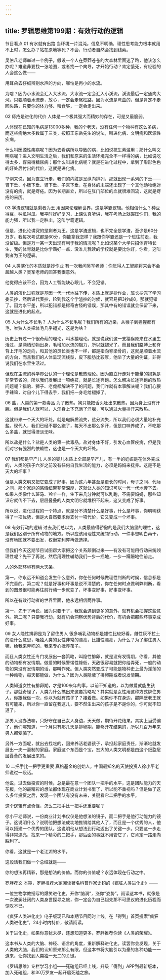 ```yaml
---
---
---
```

title: 罗辑思维第199期：有效行动的逻辑
---

节目看点
01 有水就有出路
当环境一片混沌，信息不明确，理性思考能力根本就用不上时，怎么办？站在原地等死？不会，行动者自然会找到线索。

吴伯凡老师举过一个例子，假设一个人在莽莽苍苍的大森林里面迷了路，他该怎么办呢？难道非要找一张地图，或者找一个向导，才开始行动？肯定饿死，有经验的人会这么做——

用耳朵去仔细辨别水声的方向，哪怕是再小的水流。

为啥？因为小水流会汇入大水流，大水流一定会汇入小溪流，溪流最后一定通向大河。只要顺着水流走，放心，一定会走冤枉路，因为水流是弯曲的，但是肯定不走回头路，只要你的体力够、粮食够，一定会走出来。

02 痔疮是进化的代价
人体是一个极其强大而精妙的存在，可是又最脆弱。

人体现在已知的毛病是13000多种，我的个老天，没有任何一个物种有这么多病，而这些病绝大多数属于三类，按照王东岳先生的说法，叫进化病、文明病和医源性疾病。

什么叫医源性疾病呢？因为去看病所以导致的病，比如说抗生素滥用；那什么叫文明病呢？进入文明生活之后，我们和原来的生活环境完全不一样得的病，比如说吃得太多，容易得糖尿病；那什么叫进化病呢？就是在进化过程中，拿到了形形色色的好处后付出的代价，这就是进化病。


举例来说，因为直立行走，我们的内脏是呈纵向排列，那就出现一系列的下垂——胃下垂、小肠下垂、肾下垂、子宫下垂，在身体的末端还出现了一个其他动物绝对没有的病，就是痔疮。因为长期直立，所以在肛门部位的血就很难回流，这就是痔疮的来历。

03 学渣逻辑就是剩者为王
用因果论理解世界，这是学霸逻辑。他相信什么？种豆得豆，种瓜得瓜。我平时好好复习，上课认真听讲，我在考场上就碾压你们，我的能力强，所以我一定胜出，这叫学霸逻辑。

但是，进化论讲究的是剩者为王。这是学渣逻辑，也不完全是学渣，至少是60分万岁。我每次考试都是60分，你能拿我怎样？我跟你学霸还是一个班往前走，我没留级。但是万一某一天出现有利于我的情况呢？比如说某个大学只招体育特长生，我的体育就是比你学霸好一点，没准儿我读的学校就是要比你好。你看，这叫剩者为王的逻辑。

04 人类演化的本质就是抄作业
有一次我问吴军老师：你觉得人工智能将来会不会超越人类？吴军老师的回答我很意外。

他觉得应该不会，因为人工智能缺心眼儿，不会犯错。

人类的演化过程就是基因一代一代地往下传，本质上就是抄作业，班长抄完了学习委员抄，然后课代表抄，轮到我这个学渣抄的时候，就容易把3抄成8，那就犯错了。因为水平差，所以犯错都是稀奇古怪的错误，那其中有的错误就会保留下来，这就是进化的起点。

05 人为什么不长毛？
人为什么不长毛呢？我们所有的近亲，从猴子到猩猩都有毛，唯独人类把体毛几乎褪光，这是为啥？

历史上有过一个很奇葩的理论，叫水猿理论。就是说我们这一支猿猴原来在水里生活过，是两栖动物出身，毛增加水流的阻力，所以就褪光了。而且我们胳膊上和脊背上汗毛的走向，和其他的灵长类也不一样，都是指向脊梁骨的，这就是顺着水流的方向，而且我们的人体呈现流线型，皮下脂肪比较厚，他举了大量的例证，非得说我们在水里生活过。

但现在主流的科学界公认的一个理论是散热理论。因为直立行走对于能量的损耗是非常节省的，所以我们发展出一项绝技，就是长途奔跑。怎么解决长途奔跑的散热问题呢？猎豹、狮子、老虎都解决不了的问题，我们咋就有本事解决呢？我们心狠手辣嘛，对自个儿下得去手，我们把一身毛给褪掉了。

06 盐，人类的第一款毒品
为了散热，狗只能把舌头吐出来散热，因为身上没有汗腺。但是我们人就可以，人浑身上下充满了汗腺，可以通过大量排汗来散热。

这就带来一个天大的坏处，就是电解质流失，盐分流失，所以我们必须大量地补充盐。现代人，我们已经不那么跑了，每天不出那么多汗，但是口味养成了，不吃那么多盐，就觉得津淡无味。


所以盐是什么？盐是人类的第一款毒品。盐对身体不好，引发心血管疾病，但是我们对它有强烈的依赖性，这也是一个天大的坏处。

07 我们都是早产儿
人类的婴儿本质上全部是早产儿，有一半的妊娠是在体外完成的，人类的孩子六岁之前没有任何自我生活的能力，必须是妈妈来抚养。这是不是天大的坏事？

但是人类文明又把它变成了好事，因为这六年甚至是更长的时间，母子之间、代际之间，那个家庭的感情纽带非常深厚，这就让人类的知识可以一代一代地传下去。如果人类像什么斑马、羚羊一样，生下来几分钟就可以乱跑，不需要妈妈，那些知识它就传不下去，层层叠叠的人类文明它就堆积不起来，这又变成了好事。

所以说，进化过程的一个特点，就是分不清楚什么是好事，什么是坏事，你明明获得了一项优势，但是大自然要求你支付一项代价，它又变成一个坏事。

08 有效行动的逻辑
过去我们总以为，人类最值得骄傲的是我们大脑里的理性，这是我们区别于所有动物的地方。所以应该用理性来统领行动，一件事想明白再干，没有地图就不要出发，权衡完利弊再做选择。

但我们今天这期节目试图帮大家把这个关系颠倒过来——有没有可能用行动来统领理性呢？先干了再说，然后用理性辅助我们一步一摇地，一步一蹒跚地往前走。

人的外部环境有两大天条。

第一，你永远不知道会发生什么意外，你在任何时候做理性判断的时候，信息都是不完善的。第二呢？就是好事和坏事是说不清楚的，你在任何时点做利弊判断，看到的图景很可能再往前行动一步就变了，坏事变好事，好事变坏事。

所以在有效行动者的世界里面，他永远相信两件事。

第一，先干了再说，因为只要干了，我就会遇到更多的意外，就有机会把握这些意外。第二呢？只要我行动，就有机会洞察优势背后的代价，有机会把那些坏事变成好事。

09 女人隐性排卵是为了留住男人
很多哺乳动物都是雄性比较好看，雌性灰不拉土的没什么意思，唯独人类的女性非常的漂亮，比雄性漂亮，为什么？为了绑住男人嘛，给我来弄吃的，我来专心抚养孩子。

而且人类女性还专门发展出一套策略，叫隐性排卵，就是没有发情期，你看，其他的动物都有发情期。做爱的时候警惕性降低，天敌很容易就把你给弄死，一般的动物如果没有发情期的话，那叫作死。但人类突然变成了可能是物种史上最为淫荡的一种动物，每天都能做，为什么？因为人类隐蔽了排卵期或者说发情期。


人类知道女性有排卵期，才是100来年的事，以前不知道的，以为做爱就能生孩子。那就奇怪了，人类为什么搞出来这套策略呢？其实就是女性用这种方式绑住男人，你跟我做一次，你以为就有孩子了？接着做。如果你不在身边，那隔壁老王就有可能来，所以你一直留在我这儿，要不然生出来的孩子是不是你的，你可就不知道了。

那男人没办法嘛，只好守在自己女人身边，天天做，期待开花结果。其实上当受骗了，他们哪知道，一个月只有那几天是排卵期，能够开花结果的，所以几百万年来男人都受骗了。

另外一方面呢，就出去找吃的，回来养活老婆孩子，承担起家庭责任，渐渐地就发展出一夫一妻制的家庭。家庭这个东西是个宝，宏大的人类文明都是由这个细胞层层叠叠的发展出来的。

10 二把手比一把手更重要
真格基金的创始人，中国最知名的天使投资人徐小平老师说过一段话。

他说，过去做投资的时候，总是最在意一个团队一把手的水平，这是团队能力的天花板，他的最精彩的想法都体现在商业计划书里了，所以能不重视吗？但是做了这么多年投资之后，发现一个团队有没有未来，关键看它二把手的水平。

这个逻辑有点奇怪，怎么二把手比一把手还重要呢？

徐小平老师说，一份商业计划书仅仅是他想法的镜子，而二把手是他行动能力的镜子。这说明什么？说明他把想法成功地推销给其他人了，而且是一个优秀的人，他可以搭建一个优秀的团队，这说明他从想法到行动迈出了关键一步。只要这一步走得非常漂亮，找来一个精彩的二把手，那后面的事就不用管它了，它肯定一路走向胜利了。

你看，这就是一个老江湖的水平。

这段话我们做一个总结就是——

你的想法再精彩，那是想法的价值。而你的价值呢？永远体现在行动之中。

罗胖荐文
本期，罗胖推荐大家阅读著名科普作家史钧的《疯狂人类进化史》——

一位生物学教授写的爆笑进化史，开你“脑洞”，涨你“姿势”。阅读这本书，就像是一次波澜壮阔的人类身世探寻之旅，你一定会为自己祖先那不可思议的进化历程而惊叹不已。

《疯狂人类进化史》电子版现已和本期节目同时上线。在「得到」首页搜索“疯狂人类进化史”，24小时内特价，敬请阅读。

关于进化史，如果你意犹未尽，还想知道更多，罗胖推荐你读《人类的荣耀》。

这本书从人类的大脑、神经、语言的角度，重新解释进化史。读罢你会发现，关于人类的大脑，我们的认知原来那么有限，但这本书将大脑引以为豪的各种功能一一道来，让你找到人类独一无二的关键。

《罗辑思维》专栏学习小组——死磕组已经上线，升级「得到」APP到最新版本，加入死磕组，和30万罗友一起开启死磕之旅。

